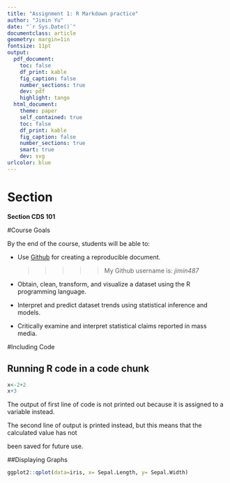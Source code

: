 ```yaml
---
title: "Assignment 1: R Markdown practice"
author: "Jimin Yu"
date: "`r Sys.Date()`"
documentclass: article
geometry: margin=1in
fontsize: 11pt
output:
  pdf_document:
    toc: false
    df_print: kable
    fig_caption: false
    number_sections: true
    dev: pdf
    highlight: tango
  html_document:
    theme: paper
    self_contained: true
    toc: false
    df_print: kable
    fig_caption: false
    number_sections: true
    smart: true
    dev: svg
urlcolor: blue
---
```


<!-- Write your Markdown below this line -->

# Section

__Section CDS 101__

#Course Goals

By the end of the course, students will be able to:

+ Use [Github](https://github.com/) for creating a reproducible document.  

   >>>>>My Github username is: *jimin487*
   
+ Obtain, clean, transform, and visualize a dataset using the R programming language.

+ Interpret and predict dataset trends using statistical inference and models.

+ Critically examine and interpret statistical claims reported in mass media. 

#Including Code

## Running R code in a code chunk

```r
x<-2+2 
x+3
```

The output of first line of code is not printed out because it is assigned to a variable instead.

The second line of output is printed instead, but this means that the calculated value has not 

been saved for future use.

##Displaying Graphs

```r
ggplot2::qplot(data=iris, x= Sepal.Length, y= Sepal.Width)
```







